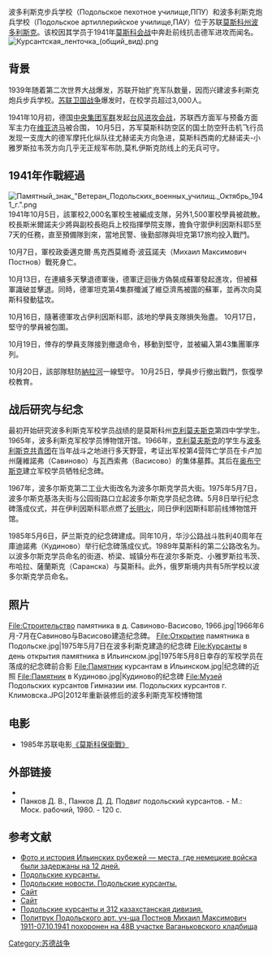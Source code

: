 {{spacing}}
波多利斯克步兵学校（Подольское пехотное училище,ППУ）和波多利斯克炮兵学校（Подольское артиллерийское училище,ПАУ）位于苏联[[莫斯科州|莫斯科州]][[波多利斯克|波多利斯克]]。该校因其学员于1941年[[莫斯科会战|莫斯科会战]]中奔赴前线抗击德军进攻而闻名。[[File:Курсантская_ленточка_(общий_вид).png|thumb]]
==背景==
1939年随着第二次世界大战爆发，苏联开始扩充军队数量，因而兴建波多利斯克炮兵步兵学校。[[伟大卫国战争|苏联卫国战争]]爆发时，在校学员超过3,000人。

1941年10月初，德国[[中央集团军群|中央集团军群]]发起[[莫斯科会战|台风进攻会战]]，苏联西方面军与预备方面军主力在[[维亚济马|维亚济马]]被合围，
10月5日，苏军莫斯科防空区的国土防空歼击机飞行员发现一支庞大的德军摩托化纵队往尤赫诺夫方向急进，莫斯科西南的尤赫诺夫-小雅罗斯拉韦茨方向几乎无正规军布防,莫札伊斯克防线上的{{tsl|ru|Ильинское|伊利因斯科耶}}无兵可守。  

==1941年作戰經過==
[[File:Памятный_знак_"Ветеран_Подольских_военных_училищ._Октябрь_1941_г.".png|thumb]]1941年10月5日，該軍校2,000名軍校生被編成支隊，另外1,500軍校學員被疏散。校長斯米爾諾夫少將與副校長砲兵上校指揮學院支隊，擔負守禦伊利因斯科耶5至7天的任務，直至預備隊到來，當地民警、後勤部隊與坦克第17旅均投入戰鬥。

10月7日，軍校政委邁克爾·馬克西莫維奇·波茲諾夫（Михаил Максимович Постнов）戰死身亡。

10月13日，在連續多天擊退德軍後，德軍迂迴後方偽裝成蘇軍發起進攻，但被蘇軍識破並擊退。同時，德軍坦克第4集群殲滅了維亞濟馬被圍的蘇軍，並再次向莫斯科發動猛攻。

10月16日，隨著德軍攻占伊利因斯科耶，該地的學員支隊損失殆盡。 10月17日，堅守{{tsl|ru|Сельское поселение «Село Кудиново»|庫迪諾沃}}的學員被包圍。

10月19日，倖存的學員支隊接到撤退命令，移動到{{tsl|ru|Лукьяново (Серпуховский район)|留克亞諾沃}}堅守，並被編入第43集團軍序列。

10月20日，該部隊駐防[[納拉河|納拉河]]一線堅守。 10月25日，學員步行撤出戰鬥，恢復學校教育。

==战后研究与纪念==
最初开始研究波多利斯克军校学员战绩的是莫斯科州[[克利莫夫斯克|克利莫夫斯克]]第四中学学生。1965年，波多利斯克军校学员博物馆开馆。1966年，[[克利莫夫斯克|克利莫夫斯克]]的学生与[[波多利斯克|波多利斯克]][[苏联共青团|共青团]]在当年战斗之地进行多天野营，考证出军校第4营阵亡学员在卡卢加州薩維諾弗（Савиново）与瓦西索弗（Васисово）的集体墓葬。其后在[[奥布宁斯克|奥布宁斯克]]建立军校学员牺牲纪念碑。 
 
1967年，波多尔斯克第二工业大街改名为波多尔斯克学员大街。1975年5月7日，波多尔斯克基洛夫街与公园街路口立起波多尔斯克学员纪念碑。5月8日举行纪念碑落成仪式，并在伊利因斯科耶点燃了[https://baike.baidu.com/item/%E9%95%BF%E6%98%8E%E7%81%AB 长明火]，同日伊利因斯科耶前线博物馆开馆。

1985年5月6日，萨兰斯克的纪念碑建成。同年10月，华沙公路战斗胜利40周年在庫迪諾弗（Кудиново）举行纪念碑落成仪式。1989年莫斯科的第二公路改名为{{tsl|ru|Улица Подольских Курсантов|波多利斯克学员路}}。以波多尔斯克学员命名的街道、桥梁、城镇分布在波尔多斯克、小雅罗斯拉韦茨、布哈拉、薩蘭斯克（Саранска）与莫斯科。此外，俄罗斯境内共有5所学校以波多尔斯克学员命名。

==照片==
<gallery>
File:Строительство памятника в д. Савиново-Васисово, 1966.jpg|1966年6月-7月在Савиново与Васисово建造纪念碑。
File:Открытие памятника в Подольске.jpg|1975年5月7日在波多利斯克建造的纪念碑
File:Курсанты в день открытия памятника в Ильинском.jpg|1975年5月8日幸存的军校学员在落成的纪念碑前合影
File:Памятник курсантам в Ильинском.jpg|纪念碑的近照
File:Памятник в Кудиново.jpg|Кудиново的纪念碑
File:Музей Подольских курсантов Гимназии им. Подольских курсантов г. Климовска.JPG|2012年重新装修后的波多利斯克军校博物馆
</gallery>
== 电影 ==
* 1985年苏联电影[[莫斯科保衛戰_(電影)|《莫斯科保衛戰》]]
 
== 外部链接 ==
* {{книга|автор=Михеенков С. Е.|заглавие=«Примкнуть штыки!»|ссылка=|год=2009|место=Москва|издательство=Эксмо|серия=Война. Штрафбат. Они сражались за Родину|страниц=512|isbn=978-5-6993-2697-6}}
* Панков Д. В., Панков Д. Д. Подвиг подольский курсантов. - М.: Моск. рабочий, 1980. - 120 с.

== 参考文献 ==
* [http://www.eco-kovcheg.ru/ilinskie_rubezhi.html Фото и история Ильинских рубежей — места, где немецкие войска были задержаны на 12 дней.] {{Wayback|url=http://www.eco-kovcheg.ru/ilinskie_rubezhi.html |date=20210203202810 }}
* [http://podolsk.org/kursanty Подольские курсанты.] {{Wayback|url=http://podolsk.org/kursanty |date=20100115192538 }}
* [https://web.archive.org/web/20161117043020/http://www.podolsk-news.ru/star-1.php Подольские новости. Подольские курсанты.]
* [https://web.archive.org/web/20070929105841/http://www.rustrana.ru/article.php?nid=22322 Сайт]
* [http://pobeda.mosreg.ru/podolsk_kursant/ Сайт] {{WebCite|url=https://www.webcitation.org/611u36VC3?url=http://pobeda-mo.ru/index.php?chapter_name=podolsk_kursant |date=20110818122637 |dateformat=iso }}
* [http://military-kz.ucoz.org/publ/ww2/a_kalzhanov_zabytyj_podvig_312_j_kazakhstanskoj_divizii_kto_na_samom_dele_ne_pustil_fashistov_k_moskve/6-1-0-59/ Подольские курсанты и 312 казахстанская дивизия.] {{Wayback|url=http://military-kz.ucoz.org/publ/ww2/a_kalzhanov_zabytyj_podvig_312_j_kazakhstanskoj_divizii_kto_na_samom_dele_ne_pustil_fashistov_k_moskve/6-1-0-59/ |date=20140322211919 }}
* [http://www.vagankovo.pogost.info/albums/48b/48b-6/CIMG2525.JPG Политрук Подольского арт. уч-ща Постнов Михаил Максимович 1911-07.10.1941 похоронен на 48В участке Ваганьковского кладбища]{{Dead link|date=2020年7月 |bot=InternetArchiveBot |fix-attempted=yes }}

[[Category:苏德战争|Category:苏德战争]]
